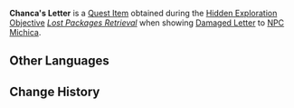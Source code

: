 {{Item Infobox
|id           = 121025
|image        = Item Sealed Letter.png
|type         = Quest Items
|quality      = 0
|description  = A letter with a damaged exterior. According to Michica, the letter belongs to Chanca, the owner of "Weary Inn" located in the Stadium of the Sacred Flame.
|source1      = Showing [[Damaged Letter]] to [[Michica]]
|source2      = 
|source3      = 
|source4      = 
|source5      = 
}}
'''Chanca's Letter''' is a [[Quest Item]] obtained during the [[Hidden Exploration Objective]] ''[[Lost Packages Retrieval]]'' when showing [[Damaged Letter]] to [[NPC]] [[Michica]].
<!--
==Location==
<gallery>

</gallery>
-->
==Other Languages==
{{Other Languages|default_hidden=1
|en      = Chanca's Letter
|zhs     = 夏安卡的信件
|zhs_rm  = 
|zht     = 夏安卡的信件
|zht_rm  = 
|ja      = チアンカの手紙
|ja_rm   = Chianka no Tegami
|ko      = 창카의 편지
|es      = Carta de Chanka
|fr      = Lettre de Chanca
|ru      = Письмо Чанки
|th      = จดหมายของ Chanca
|th_rm   = 
|vi      = Lá Thư Của Chanca
|de      = Chancas Brief
|id      = Surat Chanca
|pt      = Carta de Chanca
|tr      = Chanca'nın Mektubu
|it      = Lettera di Chanca
}}

==Change History==
{{Change History|5.0}}